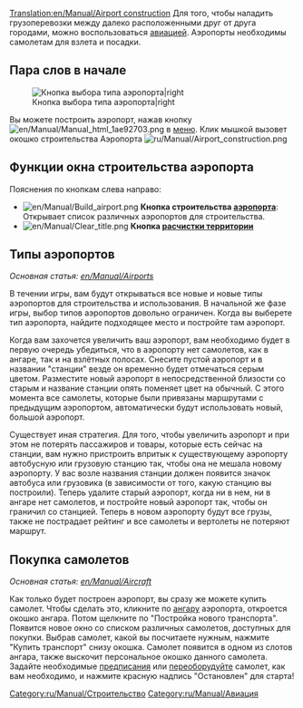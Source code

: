 [[Translation:en/Manual/Airport construction]]
{{ru/Перевод|en/Manual/Airport construction|90}}
{{ru/Manual/Оглавление}}
Для того, чтобы наладить грузоперевозки между далеко расположенными друг от друга городами, можно воспользоваться [[ru/Manual/Авиация|авиацией]]. Аэропорты необходимы самолетам для взлета и посадки.

==Пара слов в начале==

[[File:ru/Manual/Airport-selection1.png|none|frame|Кнопка выбора типа аэропорта|right]]

Вы можете построить аэропорт, нажав кнопку [[File:en/Manual/Manual html 1ae92703.png]] в [[ru/Manual/Интерфейс игры|меню]]. Клик мышкой вызовет окошко строительства Аэропорта [[File:ru/Manual/Airport construction.png|frame|none]]

==Функции окна строительства аэропорта==

Пояснения по кнопкам слева направо:

* [[File:en/Manual/Build airport.png]] '''Кнопка строительства [[en/Manual/Airports|аэропорта]]''': Открывает список различных аэропортов для строительства.
* [[File:en/Manual/Clear title.png]] '''Кнопка [[ru/Manual/Ландшафтный дизайн|расчистки территории]]'''

==Типы аэропортов==

''Основная статья: [[en/Manual/Airports]]''

В течении игры, вам будут открываться все новые и новые типы аэропортов для строительства и использования. В начальной же фазе игры, выбор типов аэропортов довольно ограничен. Когда вы выберете тип аэропорта, найдите подходящее место и постройте там аэропорт.

Когда вам захочется увеличить ваш аэропорт, вам необходимо будет в первую очередь убедиться, что в аэропорту нет самолетов, как в ангаре, так и на взлётных полосах. Снесите пустой аэропорт и в названии "станции" везде он временно будет отмечаться серым цветом. Разместите новый аэропорт в непосредственной близости со старым и название станции опять поменяет цвет на обычный. С этого момента все самолеты, которые были привязаны маршрутами с предыдущим аэропортом, автоматически будут использовать новый, большой аэропорт.

Существует иная стратегия. Для того, чтобы увеличить аэропорт и при этом не потерять пассажиров и товары, которые есть сейчас на станции, вам нужно пристроить впритык к существующему аэропорту автобусную или грузовую станцию так, чтобы она не мешала новому аэропорту. У вас возле названия станции должен появится значок автобуса или грузовика (в зависимости от того, какую станцию вы построили). Теперь удалите старый аэропорт, когда ни в нем, ни в ангаре нет самолетов, и постройте новый аэропорт так, чтобы он граничил со станцией. Теперь в новом аэропорту будут все грузы, также не пострадает рейтинг и все самолеты и вертолеты не потеряют маршрут.

==Покупка самолетов==

''Основная статья: [[en/Manual/Aircraft]]''

Как только будет построен аэропорт, вы сразу же можете купить самолет. Чтобы сделать это, кликните по [[ru/Manual/Депо|ангару]] аэропорта, откроется окошко ангара. Потом щелкните по "Постройка нового транспорта". Появится новое окно со списком различных самолетов, доступных для покупки. Выбрав самолет, какой вы посчитаете нужным, нажмите "Купить транспорт" снизу окошка. Самолет появится в одном из слотов ангара, также выскочит персональное окошко данного самолета. Задайте необходимые [[ru/Manual/Задания|предписания]] или [[ru/Manual/Переоборудование|переоборудуйте]] самолет, как вам необходимо, и нажмите красную надпись "Остановлен" для старта!


[[Category:ru/Manual/Строительство]]
[[Category:ru/Manual/Авиация]]
